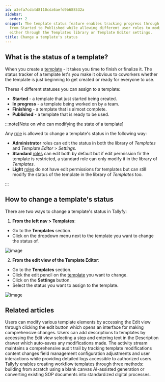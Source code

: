 ```yaml
---
id: a3efa7cda4d8110cda6aefd9b688532a
sidebar:
  order: 2
snippet: The template status feature enables tracking progress through four stages
  from Started to Published while allowing different user roles to modify the status
  either through the Templates library or Template Editor settings.
title: Change a template's status
---
```


## What is the status of a template?

When you create a [template](/products/pro/documenting/templates/) - it takes you time to finish or finalize it. The status tracker of a template let's you make it obvious to coworkers whether the template is just beginning to get created or ready for everyone to use.

Theres 4 different statuses you can assign to a template:

- **Started** - a template that just started being created.
- **In progress** - a template being worked on by a team.
- **Finishing** - a template that is almost complete.
- **Published** - a template that is ready to be used.

:::note[Note on who can modifying the state of a template]

Any [role](/products/pro/documenting/members/) is allowed to change a template's status in the following way:

- **Administrator** roles can edit the status in both the library of  _Templates_ and _Template Editor_ > _Settings_.
- **Standard** [roles](/products/pro/documenting/members/) can edit both by default but if edit permission fir the template is restricted, a standard role can only modify it in the library of _Templates_.
- **Light** [roles](/products/pro/documenting/members/) do not have edit permissions for templates but can still modify the status of the template in the library of _Templates_ too.

:::

## How to change a template's status

There are two ways to change a template's status in Tallyfy:

1. **From the left nav > Templates**:

- Go to the **Templates** section.
- Click on the dropdown menu next to the template you want to change the status of.

![image](https://screenshots.tallyfy.com/tallyfy%2Fpro%2Fdesktop-light-change-status-template-template-section.png)

2. **From the edit view of the Template Editor**:

- Go to the **Templates** section.
- Click the edit pencil on the [template](/products/pro/documenting/templates/) you want to change.
- Click on the **Settings** button.
- Select the status you want to assign to the template.

![image](https://screenshots.tallyfy.com/tallyfy%2Fpro%2Fdesktop-light-change-status-template-settings.png)


## Related articles
<CardGrid>
<LinkTitleCard header="<b>Templates > Edit a template</b>" href="/products/pro/documenting/templates/edit-templates/" > Users can modify various template elements by accessing the Edit view through clicking the edit button which opens an interface for making comprehensive changes. </LinkTitleCard>
<LinkTitleCard header="<b>Edit Templates > Add a description to a template</b>" href="/products/pro/documenting/templates/edit-templates/add-description/" > Users can add descriptions to templates by accessing the Edit view selecting a step and entering text in the Description drawer which auto-saves any modifications made. </LinkTitleCard>
<LinkTitleCard header="<b>Templates > Track activity</b>" href="/products/pro/documenting/templates/how-can-i-track-activities-on-my-tallyfy-templates/" > The activity stream maintains a comprehensive audit trail by tracking template modifications content changes field management configuration adjustments and user interactions while providing detailed logs accessible to authorized users. </LinkTitleCard>
<LinkTitleCard header="<b>Templates > Create a template</b>" href="/products/pro/documenting/templates/create-template/" > Tallyfy enables creating workflow templates through three methods: building from scratch using a blank canvas AI-assisted generation or converting existing SOP documents into standardized digital processes. </LinkTitleCard>
</CardGrid>